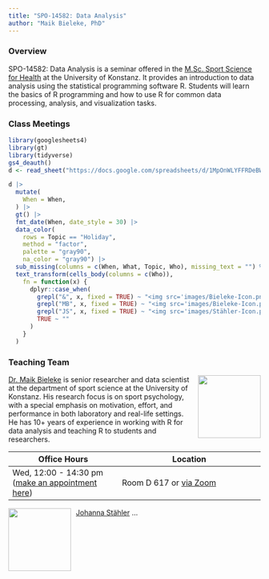 ```yaml
---
title: "SPO-14582: Data Analysis"
author: "Maik Bieleke, PhD"
---
```


### Overview

SPO-14582: Data Analysis is a seminar offered in the [M.Sc. Sport Science for Health](https://www.sportwissenschaft.uni-konstanz.de/en/study/master-of-science/){.external target="_blank"} at the University of Konstanz. It provides an introduction to data analysis using the statistical programming software R. Students will learn the basics of R programming and how to use R for common data processing, analysis, and visualization tasks.

### Class Meetings

```r
library(googlesheets4)
library(gt)
library(tidyverse)
gs4_deauth()
d <- read_sheet("https://docs.google.com/spreadsheets/d/1MpOnWLYFFRDeBWQdRRtNe1ok20lfNerXhXHJCf2tykY/edit?usp=sharing", sheet = "Sheet1")
```

::: column-screen
```r
d |>
  mutate(
    When = When,
  ) |>
  gt() |> 
  fmt_date(When, date_style = 30) |> 
  data_color(
    rows = Topic == "Holiday",
    method = "factor",
    palette = "gray90",
    na_color = "gray90") |> 
  sub_missing(columns = c(When, What, Topic, Who), missing_text = "") %>%
  text_transform(cells_body(columns = c(Who)),
    fn = function(x) {
      dplyr::case_when(
        grepl("&", x, fixed = TRUE) ~ "<img src='images/Bieleke-Icon.png' alt='Maik Bieleke' style='width:25px;height:25px;'> <img src='images/Stähler-Icon.png' alt='Johanna Stähler' style='width:25px;height:25px;'>",
        grepl("MB", x, fixed = TRUE) ~ "<img src='images/Bieleke-Icon.png' alt='Maik Bieleke' style='width:25px;height:25px;'>",
        grepl("JS", x, fixed = TRUE) ~ "<img src='images/Stähler-Icon.png' alt='Johanna Stähler' style='width:25px;height:25px;'>",
        TRUE ~ ""
      )
    }
  ) 
```
:::

### Teaching Team

![](images/Bieleke.png){style="float:right;padding: 0 0 0 10px;" fig-alt="Headshot of Dr. Maik Bieleke" width="125"}

[Dr. Maik Bieleke](https://www.sportwissenschaft.uni-konstanz.de/schueler/staff/team/dr-maik-bieleke/){.external target="_blank"} is senior researcher and data scientist at the department of sport science at the University of Konstanz. His research focus is on sport psychology, with a special emphasis on motivation, effort, and performance in both laboratory and real-life settings. He has 10+ years of experience in working with R for data analysis and teaching R to students and researchers.

| Office Hours                                                                                      | Location                                                                                     |
|-------------------------------|-----------------------------------------|
| Wed, 12:00 - 14:30 pm ([make an appointment here](https://calendar.app.google/fspVSbVrWXdBtcJZ6)) | Room D 617 or [via Zoom](https://uni-konstanz-de.zoom.us/j/92566030299 "Start Zoom Meeting") |

![](images/Stähler.png){style="float:left;padding: 0 10px 0 0;" fig-alt="Headshot of Dr. Maik Bieleke" width="125"}

[Johanna Stähler](https://www.sportwissenschaft.uni-konstanz.de/schueler/staff/team/johanna-staehler/){.external target="_blank"} ...
